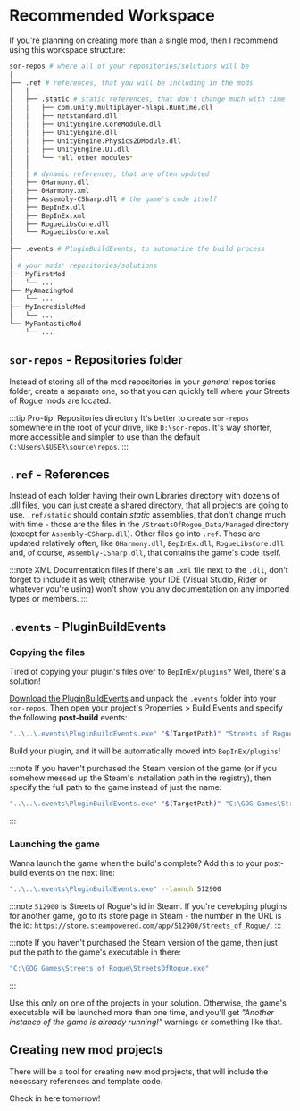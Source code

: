 # Recommended Workspace

If you're planning on creating more than a single mod, then I recommend using this workspace structure:

```bash
sor-repos # where all of your repositories/solutions will be
│
├── .ref # references, that you will be including in the mods
│   │
│   ├── .static # static references, that don't change much with time
│   │   ├── com.unity.multiplayer-hlapi.Runtime.dll
│   │   ├── netstandard.dll
│   │   ├── UnityEngine.CoreModule.dll
│   │   ├── UnityEngine.dll
│   │   ├── UnityEngine.Physics2DModule.dll
│   │   ├── UnityEngine.UI.dll
│   │   └── *all other modules*
│   │
│   │ # dynamic references, that are often updated
│   ├── 0Harmony.dll
│   ├── 0Harmony.xml
│   ├── Assembly-CSharp.dll # the game's code itself
│   ├── BepInEx.dll
│   ├── BepInEx.xml
│   ├── RogueLibsCore.dll
│   └── RogueLibsCore.xml
│
├── .events # PluginBuildEvents, to automatize the build process
│
│ # your mods' repositories/solutions
├── MyFirstMod
│   └── ...
├── MyAmazingMod
│   └── ...
├── MyIncredibleMod
│   └── ...
└── MyFantasticMod
    └── ...
```

## `sor-repos` - Repositories folder

Instead of storing all of the mod repositories in your *general* repositories folder, create a separate one, so that you can quickly tell where your Streets of Rogue mods are located.

:::tip Pro-tip: Repositories directory
It's better to create `sor-repos` somewhere in the root of your drive, like `D:\sor-repos`. It's way shorter, more accessible and simpler to use than the default `C:\Users\$USER\source\repos`.
:::

## `.ref` - References

Instead of each folder having their own Libraries directory with dozens of .dll files, you can just create a shared directory, that all projects are going to use. `.ref/static` should contain *static* assemblies, that don't change much with time - those are the files in the `/StreetsOfRogue_Data/Managed` directory (except for `Assembly-CSharp.dll`). Other files go into `.ref`. Those are updated relatively often, like `0Harmony.dll`, `BepInEx.dll`, `RogueLibsCore.dll` and, of course, `Assembly-CSharp.dll`, that contains the game's code itself.

:::note XML Documentation files
If there's an `.xml` file next to the `.dll`, don't forget to include it as well; otherwise, your IDE (Visual Studio, Rider or whatever you're using) won't show you any documentation on any imported types or members.
:::

## `.events` - PluginBuildEvents

### Copying the files

Tired of copying your plugin's files over to `BepInEx/plugins`? Well, there's a solution!

[Download the PluginBuildEvents](https://drive.google.com/file/d/1gbh5hTF3IK-ewKwlWA7CImrQQXvRjq2e/view?usp=sharing) and unpack the `.events` folder into your `sor-repos`. Then open your project's Properties > Build Events and specify the following **post-build** events:

```bash
"..\..\.events\PluginBuildEvents.exe" "$(TargetPath)" "Streets of Rogue"
```

Build your plugin, and it will be automatically moved into `BepInEx/plugins`!

:::note
If you haven't purchased the Steam version of the game (or if you somehow messed up the Steam's installation path in the registry), then specify the full path to the game instead of just the name:

```bash
"..\..\.events\PluginBuildEvents.exe" "$(TargetPath)" "C:\GOG Games\Streets of Rogue"
```
:::

### Launching the game

Wanna launch the game when the build's complete? Add this to your post-build events on the next line:

```bash
"..\..\.events\PluginBuildEvents.exe" --launch 512900
```

:::note
`512900` is Streets of Rogue's id in Steam. If you're developing plugins for another game, go to its store page in Steam - the number in the URL is the id: `https://store.steampowered.com/app/512900/Streets_of_Rogue/`.
:::

:::note
If you haven't purchased the Steam version of the game, then just put the path to the game's executable in there:

```bash
"C:\GOG Games\Streets of Rogue\StreetsOfRogue.exe"
```
:::

Use this only on one of the projects in your solution. Otherwise, the game's executable will be launched more than one time, and you'll get *"Another instance of the game is already running!"* warnings or something like that.

## Creating new mod projects

There will be a tool for creating new mod projects, that will include the necessary references and template code.

Check in here tomorrow!
